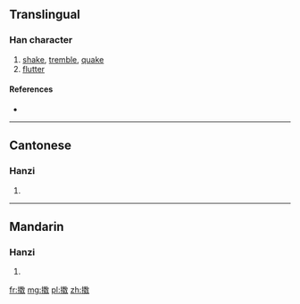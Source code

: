 {{also|擻}}
==Translingual==

===Han character===
{{Han char|rn=64|rad=手|as=13|sn=17|four=|canj=手火女大 (QFVK)}}

# [[shake]], [[tremble]], [[quake]]
# [[flutter]]

====References====
* {{Han ref|kx=0459.201|hdz=31972.030|uh=64DE|ud=25822}}

----

==Cantonese==

===Hanzi===
{{yue-hanzi|jyut=|y=sau2|tra=擻}}

# {{defn|lang=yue|sort=手13}}

----

==Mandarin==

===Hanzi===
{{cmn-hanzi|tra=擻|pin=[[sǒu]] ([[sou3]])|wg=sou<sup>3</sup>}}

# {{defn|lang=cmn|sort=手13}}

[[fr:擞]]
[[mg:擞]]
[[pl:擞]]
[[zh:擞]]